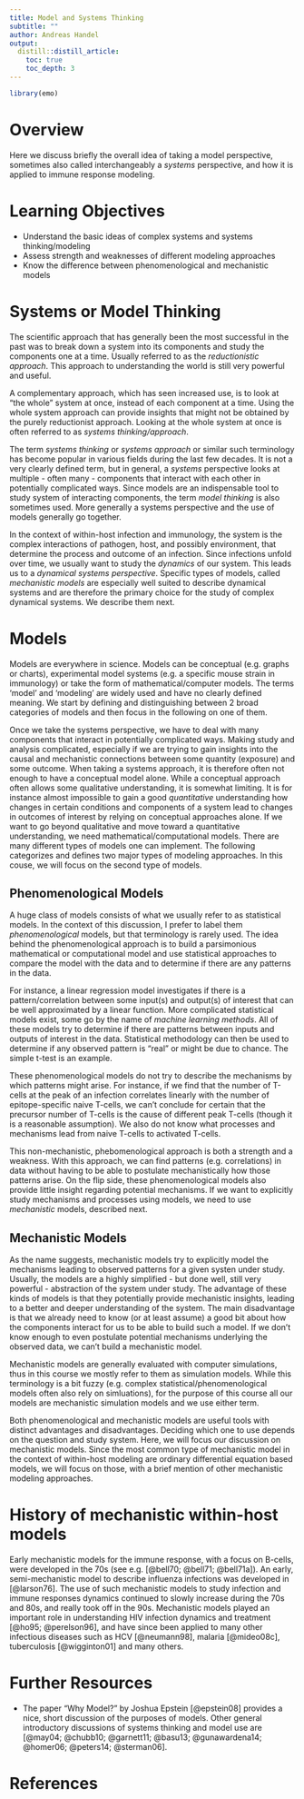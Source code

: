 ```yaml
---
title: Model and Systems Thinking
subtitle: ""
author: Andreas Handel
output:
  distill::distill_article:
    toc: true
    toc_depth: 3
---
```


```r
library(emo)
```


# Overview 
Here we discuss briefly the overall idea of taking a model perspective, sometimes also called interchangeably a _systems_ perspective, and how it is applied to immune response modeling.


# Learning Objectives
* Understand the basic ideas of complex systems and systems thinking/modeling
* Assess strength and weaknesses of different modeling approaches
* Know the difference between phenomenological and mechanistic models




# Systems or Model Thinking
The scientific approach that has generally been the most successful in the past was to break down a system into its components and study the components one at a time. Usually referred to as the *reductionistic approach*. This approach to understanding the world is still very powerful and useful. 

A complementary approach, which has seen increased use, is to look at "the whole" system at once, instead of each component at a time. Using the whole system approach can provide insights that might not be obtained by the purely reductionist approach. Looking at the whole system at once is often referred to as _systems thinking/approach_.

The term _systems thinking_ or _systems approach_ or similar such terminology has become popular in various fields during the last few decades. It is not a very clearly defined term, but in general, a _systems_ perspective looks at multiple - often many - components that interact with each other in potentially complicated ways. Since models are an indispensable tool to study system of interacting components, the term _model thinking_ is also sometimes used. More generally a systems perspective and the use of models generally go together.

In the context of within-host infection and immunology, the system is the complex interactions of pathogen, host, and possibly environment, that determine the process and outcome of an infection. Since infections unfold over time, we usually want to study the _dynamics_ of our system. This leads us to a _dynamical systems perspective_. Specific types of models, called _mechanistic models_ are especially well suited to describe dynamical systems and are therefore the primary choice for the study of complex dynamical systems. We describe them next.



# Models
Models are everywhere in science. Models can be conceptual (e.g. graphs or charts), experimental model systems (e.g. a specific mouse strain in immunology) or take the form of mathematical/computer models. The terms 'model' and 'modeling' are widely used and have no clearly defined meaning. We start by defining and distinguishing between 2 broad categories of models and then focus in the following on one of them. 

Once we take the systems perspective, we have to deal with many components that interact in potentially complicated ways. Making study and analysis complicated, especially if we are trying to gain insights into the causal and mechanistic connections between some quantity (exposure) and some outcome. When taking a systems approach, it is therefore often not enough to have a conceptual model alone. While a conceptual approach often allows some qualitative understanding, it is somewhat limiting. It is for instance almost impossible to gain a good *quantitative* understanding how changes in certain conditions and components of a system lead to changes in outcomes of interest by relying on conceptual approaches alone. If we want to go beyond qualitative and move toward a quantitative understanding, we need mathematical/computational models. There are many different types of models one can implement. The following categorizes and defines two major types of modeling approaches. In this couse, we will focus on the second type of models.


## Phenomenological Models
A huge class of models consists of what we usually refer to as statistical models. In the context of this discussion, I prefer to label them _phenomenological_ models, but that terminology is rarely used. The idea behind the phenomenological approach is to build a parsimonious mathematical or computational model and use statistical approaches to compare the model with the data and to determine if there are any patterns in the data. 

For instance, a linear regression model investigates if there is a pattern/correlation between some input(s) and output(s) of interest that can be well approximated by a linear function. More complicated statistical models exist, some go by the name of _machine learning methods_. All of these models try to determine if there are patterns between inputs and outputs of interest in the data. Statistical methodology can then be used to determine if any observed pattern is "real" or might be due to chance. The simple t-test is an example.

These phenomenological models do not try to describe the mechanisms by which patterns might arise. For instance, if we find that the number of T-cells at the peak of an infection correlates linearly with the number of epitope-specific naive T-cells, we can't conclude for certain that the precursor number of T-cells is the cause of different peak T-cells (though it is a reasonable assumption). We also do not know what processes and mechanisms lead from naive T-cells to activated T-cells.

This non-mechanistic, phebomenological approach is both a strength and a weakness. With this approach, we can find patterns (e.g. correlations) in data without having to be able to postulate mechanistically how those patterns arise. On the flip side, these phenomenological models also provide little insight regarding potential mechanisms. If we want to explicitly study mechanisms and processes using models, we need to use _mechanistic_ models, described next.



## Mechanistic Models
As the name suggests, mechanistic models try to explicitly model the mechanisms leading to observed patterns for a given systen under study. Usually, the models are a highly simplified - but done well, still very powerful - abstraction of the system under study. The advantage of these kinds of models is that they potentially provide mechanistic insights, leading to a better and deeper understanding of the system. The main disadvantage is that we already need to know (or at least assume) a good bit about how the components interact for us to be able to build such a model. If we don't know enough to even postulate potential mechanisms underlying the observed data, we can't build a mechanistic model.

Mechanistic models are generally evaluated with computer simulations, thus in this course we mostly refer to them as simulation models. While this terminology is a bit fuzzy (e.g. complex statistical/phenomenological models often also rely on simluations), for the purpose of this course all our models are mechanistic simulation models and we use either term.

Both phenomenological and mechanistic models are useful tools with distinct advantages and disadvantages. Deciding which one to use depends on the question and study system. Here, we will focus our discussion on mechanistic models. Since the most common type of mechanistic model in the context of within-host modeling are ordinary differential equation based models, we will focus on those, with a brief mention of other mechanistic modeling approaches.


# History of mechanistic within-host models
Early mechanistic models for the immune response, with a focus on B-cells, were developed in the 70s (see e.g. [@bell70; @bell71; @bell71a]). 
An early, semi-mechanistic model to describe influenza infections was developed in [@larson76].
The use of such mechanistic models to study infection and immune responses dynamics continued to slowly increase during the 70s and 80s, and really took off in the 90s. Mechanistic models played an important role in understanding HIV infection dynamics and treatment [@ho95; @perelson96], and have since been applied to many other infectious diseases such as HCV [@neumann98], malaria [@mideo08c], tuberculosis [@wigginton01] and many others.



# Further Resources
* The paper "Why Model?" by Joshua Epstein [@epstein08] provides a nice, short discussion of the purposes of models. Other general introductory discussions of systems thinking and model use are [@may04; @chubb10; @garnett11; @basu13; @gunawardena14; @homer06; @peters14; @sterman06].


# References

